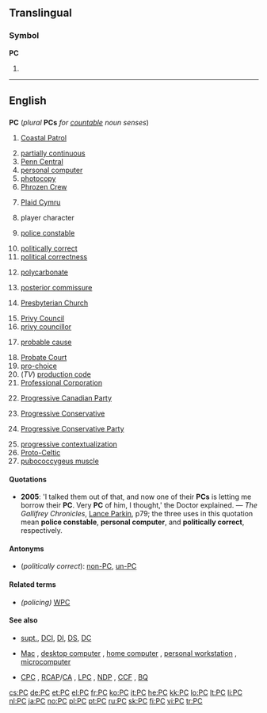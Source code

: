 {{also|pc|pC}}
==Translingual==

===Symbol===
'''PC'''

# {{SI-unit-abb|peta|coulomb|[[electric charge]]}}

----

==English==

==={{initialism}}===
'''PC''' (''plural'' '''PCs''' ''for [[countable]] noun senses'')

<!--"petacoulomb" is a translingual symbol - see above-->
# {{US|navy}} [[w:Coastal Patrol|Coastal Patrol]]
# [[partially continuous]]
# [[w:Penn Central|Penn Central]]
# [[personal computer]]
# [[photocopy]]
# [[w:Phrozen Crew|Phrozen Crew]]
# {{UK|politics}} [[w:Plaid Cymru|Plaid Cymru]]
# player character
# {{UK}}{{Canada}} [[police constable]]
# [[politically correct]]
# [[political correctness]]
# {{organic compound}} [[polycarbonate]]
# [[posterior commissure]]
# {{US}} [[w:Presbyterian Church|Presbyterian Church]]
# [[privy council|Privy Council]]
# [[privy councillor]]
# {{US}} [[probable cause]]
# [[Probate Court]]
# [[pro-choice]]
# (''TV'') [[production code]]
# [[Professional Corporation]]
# {{Canada|politics}} [[w:Progressive Canadian Party|Progressive Canadian Party]]
# {{Canada|politics|dated}} [[Progressive Conservative]]
# {{Canada|politics|dated}} [[Progressive Conservative Party]]
# [[progressive contextualization]]
# [[Proto-Celtic]]
# [[pubococcygeus muscle]]

====Quotations====
* '''2005''': 'I talked them out of that, and now one of their '''PCs''' is letting me borrow their '''PC'''. Very '''PC''' of him, I thought,' the Doctor explained. &mdash; ''The Gallifrey Chronicles'', [[Lance Parkin|Lance Parkin]], p79; the three uses in this quotation mean '''police constable''', '''personal computer''', and '''politically correct''', respectively.

====Antonyms====
* (''politically correct''): [[non-PC]], [[un-PC]]

====Related terms====
* ''(policing)'' [[WPC]]

====See also====
* {{sense|policing}} [[supt.]], [[DCI]], [[DI]], [[DS]], [[DC]]
* {{sense|computing}} [[Mac]] , [[desktop computer]] , [[home computer]] , [[personal workstation]] , [[microcomputer]]
* {{sense|Canadian politics}} [[CPC]] , [[RCAP]]/[[CA]] , [[LPC]] , [[NDP]] , [[CCF]] , [[BQ]]

[[cs:PC]]
[[de:PC]]
[[et:PC]]
[[el:PC]]
[[fr:PC]]
[[ko:PC]]
[[it:PC]]
[[he:PC]]
[[kk:PC]]
[[lo:PC]]
[[lt:PC]]
[[li:PC]]
[[nl:PC]]
[[ja:PC]]
[[no:PC]]
[[pl:PC]]
[[pt:PC]]
[[ru:PC]]
[[sk:PC]]
[[fi:PC]]
[[vi:PC]]
[[tr:PC]]